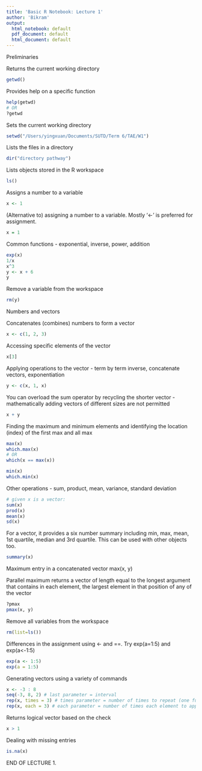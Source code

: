```yaml
---
title: 'Basic R Notebook: Lecture 1'
author: 'Bikram'
output:
  html_notebook: default
  pdf_document: default
  html_document: default
---
```


Preliminaries

Returns the current working directory
```r
getwd()
```

Provides help on a specific function
```r
help(getwd)
# OR
?getwd
```

Sets the current working directory
```r
setwd("/Users/yingxuan/Documents/SUTD/Term 6/TAE/W1")
```

Lists the files in a directory
```r
dir("directory pathway")
```

Lists objects stored in the R workspace
```r
ls()
```

Assigns a number to a variable
```r
x <- 1
```

(Alternative to) assigning a number to a variable. Mostly '<-' is preferred for assignment.
```r
x = 1
```

Common functions - exponential, inverse, power, addition
```r
exp(x)
1/x
x^3
y <- x + 6
y
```

Remove a variable from the workspace
```r
rm(y)
```

Numbers and vectors


Concatenates (combines) numbers to form a vector
```r
x <- c(1, 2, 3)
```

Accessing specific elements of the vector
```r
x[3]
```

Applying operations to the vector - term by term inverse, concatenate vectors, exponentiation
```r
y <- c(x, 1, x)
```

You can overload the sum operator by recycling the shorter vector - mathematically adding vectors of different sizes are not permitted 
```r
x + y
```


Finding the maximum and minimum elements and identifying the location (index) of the first max and all max
```r
max(x)
which.max(x)
# OR
which(x == max(x))

min(x)
which.min(x)
```


Other operations - sum, product, mean, variance, standard deviation
```r
# given x is a vector:
sum(x)
prod(x)
mean(x)
sd(x)
```


For a vector, it provides a six number summary including min, max, mean, 1st quartile, median and 3rd quartile. This can be used with other objects too.
```r
summary(x)
```


Maximum entry in a concatenated vector
max(x, y)

Parallel maximum returns a vector of length equal to the longest argument that contains in each element, the largest element in that position of any of the vector
```r
?pmax
pmax(x, y)
```


Remove all variables from the workspace
```r
rm(list=ls())
```



Differences in the assignment using <- and ==. Try exp(a=1:5) and exp(a<-1:5)
```r
exp(a <- 1:5)
exp(a = 1:5)
```


Generating vectors using a variety of commands
```r
x <- -3 : 8
seq(-3, 8, 2) # last parameter = interval
rep(x, times = 3) # times parameter = number of times to repeat (one full cycle repeated)
rep(x, each = 3) # each parameter = number of times each element to appear (together in sequence)
```



Returns logical vector based on the check
```r
x > 1
```


Dealing with missing entries 
```r
is.na(x)
```


END OF LECTURE 1.